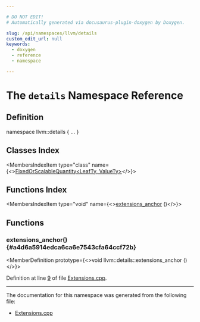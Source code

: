 ```yaml
---

# DO NOT EDIT!
# Automatically generated via docusaurus-plugin-doxygen by Doxygen.

slug: /api/namespaces/llvm/details
custom_edit_url: null
keywords:
  - doxygen
  - reference
  - namespace

---
```





# The `details` Namespace Reference

<DoxygenPage pluginConfig={pluginConfig}>



## Definition

<CodeBlock>namespace llvm::details &#123; ... &#125;</CodeBlock>

## Classes Index

<MembersIndex>

<MembersIndexItem
  type="class"
  name={<><a href="/docs/api/classes/llvm/details/fixedorscalablequantity">FixedOrScalableQuantity&lt;LeafTy, ValueTy&gt;</a></>}>
</MembersIndexItem>

</MembersIndex>

## Functions Index

<MembersIndex>

<MembersIndexItem
  type="void"
  name={<><a href="#a4d6a5914edca6ca6e7543cfa64ccf72b">extensions&#95;anchor</a> ()</>}>
</MembersIndexItem>

</MembersIndex>


<SectionDefinition>

## Functions

### extensions&#95;anchor() {#a4d6a5914edca6ca6e7543cfa64ccf72b}

<MemberDefinition
  prototype={<>void llvm::details::extensions&#95;anchor ()</>}>

Definition at line <a href="/docs/api/files/lib/lib/extensions/extensions-cpp/#l00009">9</a> of file <a href="/docs/api/files/lib/lib/extensions/extensions-cpp">Extensions.cpp</a>.
</MemberDefinition>

</SectionDefinition>

<hr/>

The documentation for this namespace was generated from the following file:

<ul>
<li><a href="/docs/api/files/lib/lib/extensions/extensions-cpp">Extensions.cpp</a></li>
</ul>

</DoxygenPage>
